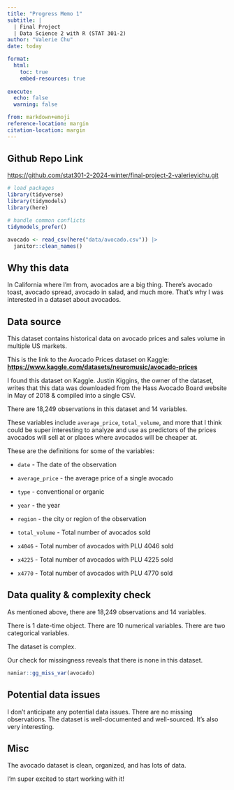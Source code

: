 ```yaml
---
title: "Progress Memo 1"
subtitle: |
  | Final Project 
  | Data Science 2 with R (STAT 301-2)
author: "Valerie Chu"
date: today

format:
  html:
    toc: true
    embed-resources: true
    
execute:
  echo: false
  warning: false

from: markdown+emoji 
reference-location: margin
citation-location: margin
---
```


::: {.callout-tip icon=false}

## Github Repo Link

[https://github.com/stat301-2-2024-winter/final-project-2-valerieyichu.git](https://github.com/stat301-2-2024-winter/final-project-2-valerieyichu.git)

:::


```r
# load packages
library(tidyverse)
library(tidymodels)
library(here)

# handle common conflicts
tidymodels_prefer()

```


```r
avocado <- read_csv(here("data/avocado.csv")) |> 
  janitor::clean_names()

```

## Why this data

In California where I'm from, avocados are a big thing. There's avocado toast, avocado spread, avocado in salad, and much more. That's why I was interested in a dataset about avocados.

## Data source

This dataset contains historical data on avocado prices and sales volume in multiple US markets.

This is the link to the Avocado Prices dataset on Kaggle:
**[https://www.kaggle.com/datasets/neuromusic/avocado-prices](https://www.kaggle.com/datasets/neuromusic/avocado-prices)**

I found this dataset on Kaggle. Justin Kiggins, the owner of the dataset, writes that this data was downloaded from the Hass Avocado Board website in May of 2018 & compiled into a single CSV.

There are 18,249 observations in this dataset and 14 variables. 

These variables include `average_price`, `total_volume`, and more that I think could be super interesting to analyze and use as predictors of the prices avocados will sell at or places where avocados will be cheaper at. 

These are the definitions for some of the variables: 

- `date` - The date of the observation

- `average_price` - the average price of a single avocado

- `type` - conventional or organic

- `year` - the year

- `region` - the city or region of the observation

- `total_volume` - Total number of avocados sold

- `x4046` - Total number of avocados with PLU 4046 sold

- `x4225` - Total number of avocados with PLU 4225 sold

- `x4770` - Total number of avocados with PLU 4770 sold


## Data quality & complexity check

As mentioned above, there are 18,249 observations and 14 variables. 

There is 1 date-time object. There are 10 numerical variables. There are two categorical variables. 

The dataset is complex. 

Our check for missingness reveals that there is none in this dataset. 

```r
naniar::gg_miss_var(avocado)

```


## Potential data issues

I don't anticipate any potential data issues. There are no missing observations. The dataset is well-documented and well-sourced. It's also very interesting. 


## Misc

The avocado dataset is clean, organized, and has lots of data. 

I'm super excited to start working with it! 
